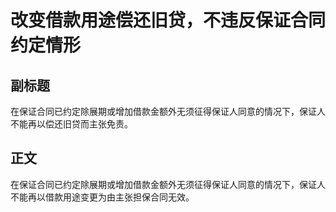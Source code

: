 # 改变借款用途偿还旧贷，不违反保证合同约定情形
## 副标题
在保证合同已约定除展期或增加借款金额外无须征得保证人同意的情况下，保证人不能再以偿还旧贷而主张免责。
## 正文
在保证合同已约定除展期或增加借款金额外无须征得保证人同意的情况下，保证人不能再以借款用途变更为由主张担保合同无效。